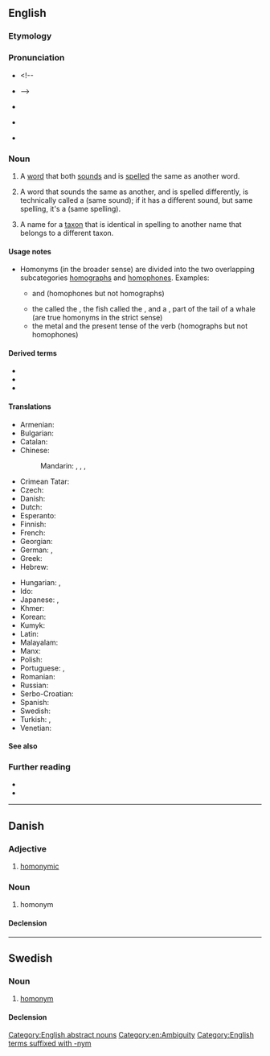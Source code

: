 {{also|Homonym}}
==English==

===Etymology===
{{confix|en|homo|onym}}

===Pronunciation===
* <!--{{IPA|en|/ˈhä-mə-ˌnim/}}
* {{IPA|/en|ˈhō-mə-ˌnim/}} -->
* {{a|RP}} {{IPA|en|/ˈhɒm.əˌnɪm/}}
* {{a|GA}} {{IPA|en|/ˈhɑm.əˌnɪm/}}
* {{audio|en|en-us-homonym.ogg|Audio (US)}}

===Noun===
{{en-noun}}

# {{lb|en|semantics|strict sense}} A [[word]] that both [[sound#Verb|sounds]] and is [[spell#Etymology 2|spelled]] the same as another word.
# {{lb|en|disabused}} A word that sounds the same as another, and is spelled differently, is technically called a {{m|en|homophone}} (same sound); if it has a different sound, but same spelling, it's a {{m|en|homograph}} (same spelling).
# {{lb|en|taxonomy}} A name for a [[taxon]] that is identical in spelling to another name that belongs to a different taxon.

====Usage notes====
* Homonyms (in the broader sense) are divided into the two overlapping subcategories [[homograph]]s and [[homophone]]s. Examples:
** {{m|en|die}} and {{m|en|dye}} (homophones but not homographs)
** the {{m|en|parasitic}} {{m|en|flatworm}} called the {{m|en|fluke}}, the fish called the {{m|en|fluke}}, and a {{m|en|fluke}}, part of the tail of a whale (are true homonyms in the strict sense)
** the metal {{m|en|lead}} and the present tense of the verb {{m|en|lead}} (homographs but not homophones)

====Derived terms====
* {{l|en|homonymic}}
* {{l|en|homonymous}}
* {{l|en|homonymphobia}}

====Translations====
{{trans-top|word with the same sound or spelling}}
* Armenian: {{t+|hy|համանուն}}
* Bulgarian: {{t+|bg|омоним|m}}
* Catalan: {{t+|ca|homònim|m|n}}
* Chinese:
*: Mandarin: {{t-check|cmn|同音異義詞|sc=Hani}}, {{t-check|cmn|同音异义词|tr=tóngyīn yìyì|sc=Hani}}, {{t+check|cmn|同音詞|sc=Hani}}, {{t+check|cmn|同音词|tr=tóngyīncí|sc=Hani}}
* Crimean Tatar: {{t|crh|omonim}}
* Czech: {{t+|cs|homonymum|n}}
* Danish: {{t+|da|homonym|n}}
* Dutch: {{t+|nl|homoniem|n}}
* Esperanto: {{t|eo|homonimo}}
* Finnish: {{t+|fi|homonymia}}
* French: {{t+|fr|homonyme|m|n}}
* Georgian: {{t|ka|ომონიმი}}
* German: {{t+|de|Homonym|n}}, {{t|de|Homonymum|n}}
* Greek: {{t+|el|ομώνυμο|n}}
* Hebrew: {{t|he|הוֹמוֹנִים|m}}
{{trans-mid}}
* Hungarian: {{t|hu|homonima}}, {{t|hu|azonos alakú szó}}
* Ido: {{t+|io|homonimo}}
* Japanese: {{t+|ja|同音異義語|tr=dōon igigo}}, {{t|ja|同音語|tr=dōongo}}
* Khmer: {{t|km|កល្បពាក្យ|sc=Khmr|tr=kɑlpa’ piek}}
* Korean: {{t+|ko|동음이의어(同音異義語)}}
* Kumyk: {{t|kum|аваздаш}}
* Latin: {{t|la|homonymum|n}}
* Malayalam: {{t+|ml|നാനാർത്ഥം}}
* Manx: {{t|gv|co-ennym|m}}
* Polish: {{t+|pl|homonim|m-in}}
* Portuguese: {{t+|pt|homónimo|m}} {{qualifier|Portugal}}, {{t+|pt|homônimo}} {{qualifier|Brazil}}
* Romanian: {{t+|ro|omonim|m}}
* Russian: {{t+|ru|омо́ним|m}}
* Serbo-Croatian: {{t+|sh|homonim|m}}
* Spanish: {{t+|es|homónimo|m}}
* Swedish: {{t+|sv|homonym|c}}
* Turkish: {{t+|tr|homonim}}, {{t+|tr|sesteş}}
* Venetian: {{t|vec|omònemo|m}}
{{trans-bottom}}

====See also====
{{nyms|en}}

===Further reading===
* {{pedia}}
* {{pedia|homonym (biology)}}

[[Category:English abstract nouns]]
[[Category:en:Ambiguity]][[Category:English terms suffixed with -nym]]

----

==Danish==

===Adjective===
{{da-adj|t|e}}

# [[homonymic]]

===Noun===
{{da-noun}}

# homonym

====Declension====
{{da-decl|et|er}}

----

==Swedish==

===Noun===
{{sv-noun|c}}

# [[#English|homonym]]

====Declension====
{{sv-infl-noun-c-er}}